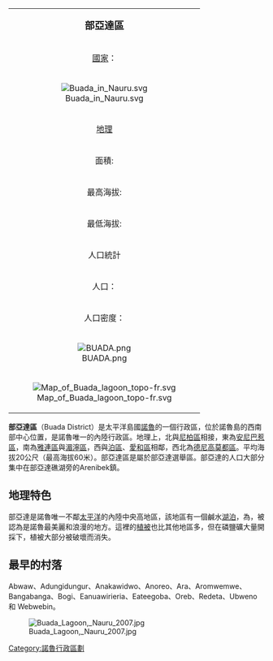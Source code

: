{{Unreferenced|time=2019-08-07T13:35:05+00:00}}

{| class="infobox bordered" align=right cellpadding=4 cellspacing=0 width=275 style="clear:right; margin: 0 0 1em 1em; background: #f9f9f9;  font-size: 95%;"
|-
|colspan=2 align=center bgcolor="#BFDFFF"|<big>'''部亞達區'''</big>
|-
|[[國家|國家]]：|| -{H|諾魯=>zh-cn:瑙鲁;諾魯=>zh-hk:瑙魯;諾魯=>zh-mo:瑙魯;諾魯=>zh-sg:瑙鲁;諾魯=>zh-my:瑙鲁;}-[[諾魯|諾魯]]
|-
! colspan="3" | [[File:Buada_in_Nauru.svg|center]]
|-
!colspan=2 align=center bgcolor="#BFDFFF"|[[地理|地理]]
|-
|面積:||2,66 km² 
|-
|最高海拔:||60m
|-
|最低海拔:||-5m（{{tsl|en|Buada Lagoon|部亞達礁湖}}）
|-
!colspan=2 align=center bgcolor="#BFDFFF"|人口統計
|-
|人口：||980人
|-
|人口密度：||368.421人
|-
! colspan="3" |[[File:BUADA.png|center]]
|-
! colspan="3" |[[File:Map_of_Buada_lagoon_topo-fr.svg|thumb]]
|}

'''部亞達區'''（Buada District）是太平洋島國[[諾魯|諾魯]]的一個行政區，位於諾魯島的西南部中心位置，是諾魯唯一的內陸行政區。地理上，北與[[尼柏區|尼柏區]]相接，東為[[安尼巴惹區|安尼巴惹區]]，南為[[雅連區|雅連區]]與[[湄濘區|湄濘區]]，西與[[泊區|泊區]]、[[愛和區|愛和區]]相鄰，西北為[[德尼高莫都區|德尼高莫都區]]。平均海拔20公尺（最高海拔60米）。部亞達區是屬於部亞達選舉區。部亞達的人口大部分集中在部亞達礁湖旁的Arenibek鎮。



== 地理特色 ==
部亞達是諾魯唯一不鄰[[太平洋|太平洋]]的內陸中央高地區，該地區有一個鹹水[[湖泊|湖泊]]，為{{tsl|en|Buada Lagoon|部亞達礁湖}}，被認為是諾魯最美麗和浪漫的地方。這裡的[[植被|植被]]也比其他地區多，但在磷鹽礦大量開採下，植被大部分被破壞而消失。 



== 最早的村落 ==
Abwaw、Adungidungur、Anakawidwo、Anoreo、Ara、Aromwemwe、Bangabanga、Bogi、Eanuawirieria、Eateegoba、Oreb、Redeta、Ubweno 和 Webwebin。

[[File:Buada_Lagoon,_Nauru_2007.jpg|thumb]]

{{Oceania-geo-stub}}
{{coord|0|33|S|166|55|E|type:city_region:NR|display=title}}

{{DEFAULTSORT:Yaren}}
[[Category:諾魯行政區劃|Category:諾魯行政區劃]]